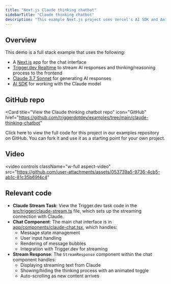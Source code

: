 ```yaml
---
title: "Next.js Claude thinking chatbot"
sidebarTitle: "Claude thinking chatbot"
description: "This example Next.js project uses Vercel's AI SDK and Anthropic's Claude 3.7 model to create a thinking chatbot."
---
```



## Overview

This demo is a full stack example that uses the following:

- A [Next.js](https://nextjs.org/) app for the chat interface
- [Trigger.dev Realtime](/realtime/overview) to stream AI responses and thinking/reasoning process to the frontend
- [Claude 3.7 Sonnet](https://www.anthropic.com/claude) for generating AI responses
- [AI SDK](https://sdk.vercel.ai/docs/introduction) for working with the Claude model

## GitHub repo

<Card
  title="View the Claude thinking chatbot repo"
  icon="GitHub"
  href="https://github.com/triggerdotdev/examples/tree/main/claude-thinking-chatbot"
>
  Click here to view the full code for this project in our examples repository on GitHub. You can
  fork it and use it as a starting point for your own project.
</Card>

## Video

<video
  controls
  className="w-full aspect-video"
  src="https://github.com/user-attachments/assets/053739a5-9736-4cb5-ab1c-81c35b69f4c4"
></video>

## Relevant code

- **Claude Stream Task**: View the Trigger.dev task code in the [src/trigger/claude-stream.ts](https://github.com/triggerdotdev/examples/tree/main/claude-thinking-chatbot/src/trigger/claude-stream.ts) file, which sets up the streaming connection with Claude.
- **Chat Component**: The main chat interface is in [app/components/claude-chat.tsx](https://github.com/triggerdotdev/examples/tree/main/claude-thinking-chatbot/app/components/claude-chat.tsx), which handles:
  - Message state management
  - User input handling
  - Rendering of message bubbles
  - Integration with Trigger.dev for streaming
- **Stream Response**: The `StreamResponse` component within the chat component handles:
  - Displaying streaming text from Claude
  - Showing/hiding the thinking process with an animated toggle
  - Auto-scrolling as new content arrives

<RealtimeLearnMore />

